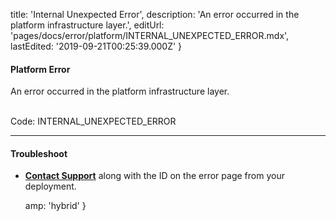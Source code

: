 
  title: 'Internal Unexpected Error',
  description: 'An error occurred in the platform infrastructure layer.',
  editUrl: 'pages/docs/error/platform/INTERNAL_UNEXPECTED_ERROR.mdx',
  lastEdited: '2019-09-21T00:25:39.000Z'
}

#### Platform Error

An error occurred in the platform infrastructure layer.

<br />

<Note label={false}>
  Code: <InlineCode>INTERNAL_UNEXPECTED_ERROR</InlineCode>
</Note>

---

#### Troubleshoot

- **[Contact Support](mailto:support@zeit.co)** along with the ID on the error page from your deployment.


  amp: 'hybrid'
}
